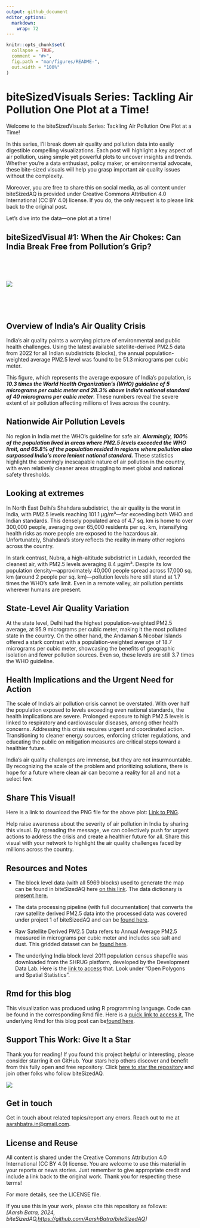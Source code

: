 ```yaml
---
output: github_document
editor_options: 
  markdown: 
    wrap: 72
---
```


```r
knitr::opts_chunk$set(
  collapse = TRUE,
  comment = "#>",
  fig.path = "man/figures/README-",
  out.width = "100%"
)
```

# biteSizedVisuals Series: Tackling Air Pollution One Plot at a Time!

Welcome to the biteSizedVisuals Series: Tackling Air Pollution One Plot
at a Time!

In this series, I’ll break down air quality and pollution data into
easily digestible compelling visualizations. Each post will highlight a
key aspect of air pollution, using simple yet powerful plots to uncover
insights and trends. Whether you're a data enthusiast, policy maker, or
environmental advocate, these bite-sized visuals will help you grasp
important air quality issues without the complexity.

Moreover, you are free to share this on social media, as all content
under biteSizedAQ is provided under Creative Commons Attribution 4.0
International (CC BY 4.0) license. If you do, the only request is to
please link back to the original post.

Let’s dive into the data—one plot at a time!

## biteSizedVisual #1: When the Air Chokes: Can India Break Free from Pollution’s Grip?

<br>

<br>

![](images/final.plot.png)

<br>

<br>

## **Overview of India’s Air Quality Crisis**

India’s air quality paints a worrying picture of environmental and
public health challenges. Using the latest available satellite-derived
PM2.5 data from 2022 for all Indian subdistricts (blocks), the annual
population-weighted average PM2.5 level was found to be 51.3 micrograms
per cubic meter.

This figure, which represents the average exposure of India’s
population, is ***10.3 times the World Health Organization’s (WHO)
guideline of 5 micrograms per cubic meter and 28.3% above India’s
national standard of 40 micrograms per cubic meter***. These numbers
reveal the severe extent of air pollution affecting millions of lives
across the country.

## **Nationwide Air Pollution Levels**

No region in India met the WHO’s guideline for safe air. ***Alarmingly,
100% of the population lived in areas where PM2.5 levels exceeded the
WHO limit, and 65.8% of the population resided in regions where
pollution also surpassed India’s more lenient national standard.***
These statistics highlight the seemingly inescapable nature of air
pollution in the country, with even relatively cleaner areas struggling
to meet global and national safety thresholds.

## Looking at extremes

In North East Delhi’s Shahdara subdistrict, the air quality is the worst
in India, with PM2.5 levels reaching 101.1 µg/m³—far exceeding both WHO
and Indian standards. This densely populated area of 4.7 sq. km is home
to over 300,000 people, averaging over 65,000 residents per sq. km,
intensifying health risks as more people are exposed to the hazardous
air. Unfortunately, Shahdara’s story reflects the reality in many other
regions across the country.

In stark contrast, Nubra, a high-altitude subdistrict in Ladakh,
recorded the cleanest air, with PM2.5 levels averaging 8.4 µg/m³.
Despite its low population density—approximately 40,000 people spread
across 17,000 sq. km (around 2 people per sq. km)—pollution levels here
still stand at 1.7 times the WHO’s safe limit. Even in a remote valley,
air pollution persists wherever humans are present.

## **State-Level Air Quality Variation**

At the state level, Delhi had the highest population-weighted PM2.5
average, at 95.9 micrograms per cubic meter, making it the most polluted
state in the country. On the other hand, the Andaman & Nicobar Islands
offered a stark contrast with a population-weighted average of 18.7
micrograms per cubic meter, showcasing the benefits of geographic
isolation and fewer pollution sources. Even so, these levels are still
3.7 times the WHO guideline.

## **Health Implications and the Urgent Need for Action**

The scale of India’s air pollution crisis cannot be overstated. With
over half the population exposed to levels exceeding even national
standards, the health implications are severe. Prolonged exposure to
high PM2.5 levels is linked to respiratory and cardiovascular diseases,
among other health concerns. Addressing this crisis requires urgent and
coordinated action. Transitioning to cleaner energy sources, enforcing
stricter regulations, and educating the public on mitigation measures
are critical steps toward a healthier future.

India’s air quality challenges are immense, but they are not
insurmountable. By recognizing the scale of the problem and prioritizing
solutions, there is hope for a future where clean air can become a
reality for all and not a select few.

## **Share This Visual!**

Here is a link to download the PNG file for the above plot: [Link to
PNG](https://github.com/AarshBatra/biteSizedAQ/blob/main/7.bite.sized.vis.1.ind_bl_pol_dist/final.plot.png).

Help raise awareness about the severity of air pollution in India by
sharing this visual. By spreading the message, we can collectively push
for urgent actions to address the crisis and create a healthier future
for all. Share this visual with your network to highlight the air
quality challenges faced by millions across the country.

## Resources and Notes

-   The block level data (with all 5969 blocks) used to generate the map
    can be found in biteSizedAQ here [on this
    link](https://github.com/AarshBatra/biteSizedAQ/blob/main/7.bite.sized.vis.1.ind_bl_pol_dist/final_data.csv).
    The data dictionary is [present
    here.](https://github.com/AarshBatra/biteSizedAQ/blob/main/7.bite.sized.vis.1.ind_bl_pol_dist/data.dictionary.txt)

-   The data processing pipeline (with full documentation) that converts
    the raw satellite derived PM2.5 data into the processed data was
    covered under project 1 of biteSizedAQ and can be [found
    here](https://github.com/AarshBatra/biteSizedAQ/tree/main/1.ind.block.pm2.5.sat.data.processing).

-   Raw Satellite Derived PM2.5 Data refers to Annual Average PM2.5
    measured in micrograms per cubic meter and includes sea salt and
    dust. This gridded dataset can be [found
    here](https://sites.wustl.edu/acag/datasets/surface-pm2-5/#V6.GL.02).

-   The underlying India block level 2011 population census shapefile
    was downloaded from the SHRUG platform, developed by the Development
    Data Lab. Here is the [link to
    access](https://www.devdatalab.org/shrug_download/) that. Look under
    "Open Polygons and Spatial Statistics".

## Rmd for this blog

This visualization was produced using R programming language. Code can
be found in the corresponding Rmd file. Here is a [quick link to access
it.](https://github.com/AarshBatra/biteSizedAQ/blob/main/7.bite.sized.vis.1.ind_bl_pol_dist.Rmd)
The underlying Rmd for this blog post can be[found
here](https://github.com/AarshBatra/biteSizedAQ/blob/main/7.bite.sized.vis.1.ind_bl_pol_dist/README.Rmd).

## Support This Work: Give It a Star

Thank you for reading! If you found this project helpful or interesting,
please consider starring it on GitHub. Your stars help others discover
and benefit from this fully open and free repository. Click [here to
star the
repository](https://github.com/AarshBatra/biteSizedAQ/stargazers) and
join other folks who follow biteSizedAQ.

![](images/clipboard-3490142983.png)

## Get in touch

Get in touch about related topics/report any errors. Reach out to me at
[aarshbatra.in\@gmail.com](mailto:aarshbatra.in@gmail.com){.email}.

## License and Reuse

All content is shared under the Creative Commons Attribution 4.0
International (CC BY 4.0) license. You are welcome to use this material
in your reports or news stories. Just remember to give appropriate
credit and include a link back to the original work. Thank you for
respecting these terms!

For more details, see the LICENSE file.

If you use this in your work, please cite this repository as follows:\
*[Aarsh Batra, 2024,
biteSizedAQ,<https://github.com/AarshBatra/biteSizedAQ>]*
